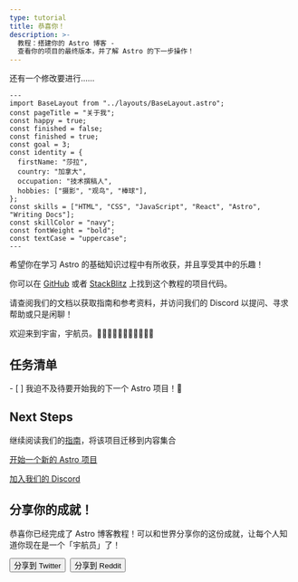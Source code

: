 ```yaml
---
type: tutorial
title: 恭喜你！
description: >-
  教程：搭建你的 Astro 博客 -
  查看你的项目的最终版本，并了解 Astro 的下一步操作！
---
```


还有一个修改要进行……

```astro title="src/pages/about.astro" del={5} ins={6}
---
import BaseLayout from "../layouts/BaseLayout.astro";
const pageTitle = "关于我";
const happy = true;
const finished = false;
const finished = true;
const goal = 3;
const identity = {
  firstName: "莎拉",
  country: "加拿大",
  occupation: "技术撰稿人",
  hobbies: ["摄影", "观鸟", "棒球"],
};
const skills = ["HTML", "CSS", "JavaScript", "React", "Astro", "Writing Docs"];
const skillColor = "navy";
const fontWeight = "bold";
const textCase = "uppercase";
---
```

希望你在学习 Astro 的基础知识过程中有所收获，并且享受其中的乐趣！

你可以在 [GitHub](https://github.com/withastro/blog-tutorial-demo/tree/complete) 或者 [StackBlitz](https://stackblitz.com/github/withastro/blog-tutorial-demo/tree/complete?file=src/pages/index.astro) 上找到这个教程的项目代码。

请查阅我们的文档以获取指南和参考资料，并访问我们的 Discord 以提问、寻求帮助或只是闲聊！

欢迎来到宇宙，宇航员。👩🏼‍🚀👨🏿‍🚀🧑‍🚀👩🏾‍🚀

<Box icon="check-list">

## 任务清单

<Checklist>
- [ ] 我迫不及待要开始我的下一个 Astro 项目！🚀
</Checklist>
</Box>

## Next Steps

继续阅读我们的[指南](/zh-cn/guides/content-collections/#从基于文件的路由迁移)，将该项目迁移到内容集合

[开始一个新的 Astro 项目](/zh-cn/getting-started/)

[加入我们的 Discord](https://astro.build/chat)

<CompletionConfetti />

## 分享你的成就！

恭喜你已经完成了 Astro 博客教程！可以和世界分享你的这份成就，让每个人知道你现在是一个「宇航员」了！

<div style="display: flex; flex-wrap: wrap; gap: 0.5rem;">
  <Button href='https://twitter.com/intent/tweet?text=Just%20finished%20learning%20how%20to%20build%20my%20first%20Astro%20blog!%20Check%20it%20out%20at%20https://docs.astro.build/%0Avia%20%40astrodotbuild'>分享到 Twitter</Button>
  <Button href='https://www.reddit.com/submit?url=https://docs.astro.build/&title=Just%20finished%20learning%20how%20to%20build%20my%20first%20Astro%20blog!'>分享到 Reddit</Button>
</div>